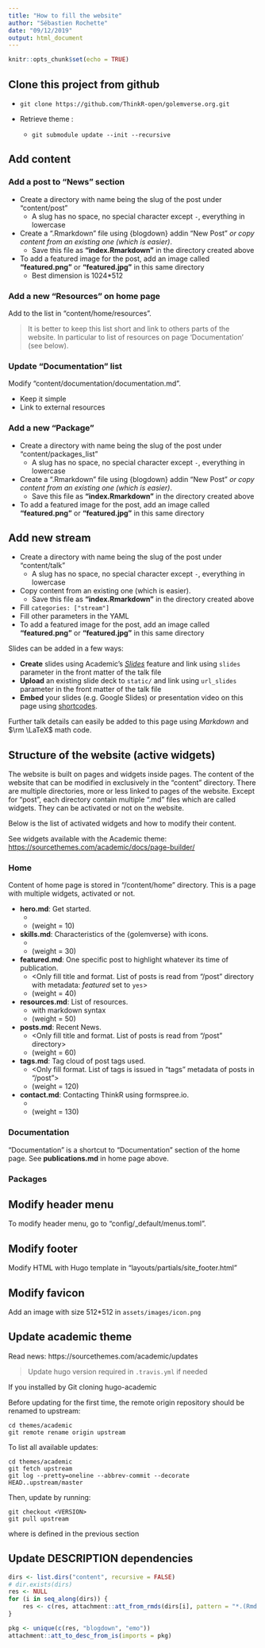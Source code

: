 ```yaml
---
title: "How to fill the website"
author: "Sébastien Rochette"
date: "09/12/2019"
output: html_document
---
```


```r
knitr::opts_chunk$set(echo = TRUE)
```

## Clone this project from github

- `git clone https://github.com/ThinkR-open/golemverse.org.git`

- Retrieve theme :
    + `git submodule update --init --recursive`

## Add content
### Add a post to "News" section

- Create a directory with name being the slug of the post under "content/post"
    + A slug has no space, no special character except `-`, everything in lowercase
- Create a ".Rmarkdown" file using {blogdown} addin "New Post" *or copy content from an existing one (which is easier)*. 
    + Save this file as **"index.Rmarkdown"** in the directory created above
- To add a featured image for the post, add an image called **"featured.png"** or **"featured.jpg"** in this same directory
    + Best dimension is 1024*512


### Add a new "Resources" on home page

Add to the list in "content/home/resources".

> It is better to keep this list short and link to others parts of the website. In particular to list of resources on page 'Documentation' (see below).

### Update "Documentation" list

Modify "content/documentation/documentation.md".  

- Keep it simple
- Link to external resources

### Add a new "Package"

- Create a directory with name being the slug of the post under "content/packages_list"
    + A slug has no space, no special character except `-`, everything in lowercase
- Create a ".Rmarkdown" file using {blogdown} addin "New Post" *or copy content from an existing one (which is easier)*. 
    + Save this file as **"index.Rmarkdown"** in the directory created above
- To add a featured image for the post, add an image called **"featured.png"** or **"featured.jpg"** in this same directory

## Add new stream

- Create a directory with name being the slug of the post under "content/talk"
    + A slug has no space, no special character except `-`, everything in lowercase
- Copy content from an existing one (which is easier). 
    + Save this file as **"index.Rmarkdown"** in the directory created above
- Fill `categories: ["stream"]`
- Fill other parameters in the YAML
- To add a featured image for the post, add an image called **"featured.png"** or **"featured.jpg"** in this same directory


Slides can be added in a few ways:

- **Create** slides using Academic's [*Slides*](https://sourcethemes.com/academic/docs/managing-content/#create-slides) feature and link using `slides` parameter in the front matter of the talk file
- **Upload** an existing slide deck to `static/` and link using `url_slides` parameter in the front matter of the talk file
- **Embed** your slides (e.g. Google Slides) or presentation video on this page using [shortcodes](https://sourcethemes.com/academic/docs/writing-markdown-latex/).

Further talk details can easily be added to this page using *Markdown* and $\rm \LaTeX$ math code.


## Structure of the website (active widgets)

The website is built on pages and widgets inside pages. 
The content of the website that can be modified in exclusively in the "content" directory. 
There are multiple directories, more or less linked to pages of the website.
Except for "post", each directory contain multiple ".md" files which are called widgets. 
They can be activated or not on the website.  

Below is the list of activated widgets and how to modify their content.  

See widgets available with the Academic theme: <https://sourcethemes.com/academic/docs/page-builder/>  

### Home

Content of home page is stored in "/content/home" directory.
This is a page with multiple widgets, activated or not.  

+ **hero.md**: Get started. 
    + <File to fill>
    + (weight = 10)
+ **skills.md**: Characteristics of the {golemverse} with icons.
    + <File to fill>
    + (weight = 30)
+ **featured.md**: One specific post to highlight whatever its time of publication.
    + <Only fill title and format. List of posts is read from "/post" directory with metadata: _featured_ set to `yes`>
    + (weight = 40)
+ **resources.md**: List of resources. 
    + <File to fill> with markdown syntax
    + (weight = 50)
+ **posts.md**: Recent News. 
    + <Only fill title and format. List of posts is read from "/post" directory>
    + (weight = 60)
+ **tags.md**: Tag cloud of post tags used.
    + <Only fill format. List of tags is issued in "tags" metadata of posts in "/post">
    + (weight = 120)
+ **contact.md**: Contacting ThinkR using formspree.io. 
    + <File to fill>
    + (weight = 130)

### Documentation

"Documentation" is a shortcut to "Documentation" section of the home page.
See **publications.md** in home page above.

### Packages




## Modify header menu

To modify header menu, go to "config/_default/menus.toml". 

## Modify footer

Modify HTML with Hugo template in "layouts/partials/site_footer.html"

## Modify favicon

Add an image with size 512*512 in `assets/images/icon.png`


## Update academic theme
Read news: https://sourcethemes.com/academic/updates

> Update hugo version required in `.travis.yml` if needed

If you installed by Git cloning hugo-academic

Before updating for the first time, the remote origin repository should be renamed to upstream:
```
cd themes/academic
git remote rename origin upstream
```
To list all available updates:
```
cd themes/academic
git fetch upstream
git log --pretty=oneline --abbrev-commit --decorate HEAD..upstream/master
```
Then, update by running:
```
git checkout <VERSION>
git pull upstream
```
where <VERSION> is defined in the previous section

## Update DESCRIPTION dependencies

```r
dirs <- list.dirs("content", recursive = FALSE)
# dir.exists(dirs)
res <- NULL
for (i in seq_along(dirs)) {
    res <- c(res, attachment::att_from_rmds(dirs[i], pattern = "*.(Rmd|rmd|Rmarkdown)$"))
}

pkg <- unique(c(res, "blogdown", "emo"))
attachment::att_to_desc_from_is(imports = pkg)
```

